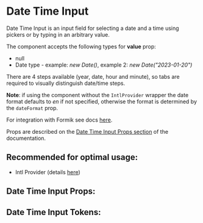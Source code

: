 

# Date Time Input

Date Time Input is an input field for selecting a date and a time using pickers or by typing in an arbitrary value.

The component accepts the following types for **value** prop:

- null
- Date type - example: _new Date()_, example 2: _new Date("2023-01-20")_

There are 4 steps available (year, date, hour and minute), so tabs are required to visually distinguish date/time steps.

**Note**: if using the component without the `IntlProvider` wrapper the date format defaults to _en_ if not specified,
otherwise the format is determined by the `dateFormat` prop.

For integration with Formik see docs [here](/docs/component-library-formik-elements-datetimeinputfield--with-label#datetimeinputfield).

Props are described on the [Date Time Input Props section](/docs/component-library-date-datetimeinput--disabled#date-time-input-props)
of the documentation.

## **Recommended for optimal usage**:

- Intl Provider (details [here](/docs/component-library-intl-intl--basic))

<Stories includePrimary={true} />

## Date Time Input Props:

<ArgsTable of={DateTimeInput} />

## Date Time Input Tokens:

<ThemeTokens component="DateTimeInput" />
